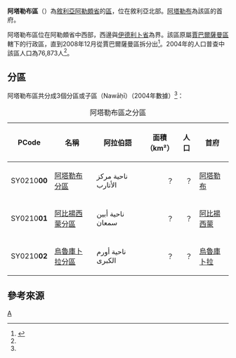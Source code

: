 {{Infobox settlement
|name = 阿塔勒布區
|native_name = {{rtl-lang|ar|منطقة الأتارب}}
|settlement_type = [[阿勒頗省|阿勒頗省]]行政區
|image_skyline = 
|image_map = Atarib District.png
|mapsize = 
|map_caption = 阿塔勒布區在阿勒頗省的位置（黃色區塊處）
|type = 敘利亞行政區
|subdivision_type = 國家
|subdivision_name = {{flag|Syria}}
|subdivision_type1 = 省
|subdivision_name1 = [[阿勒頗省|阿勒頗省]]
|established_title = 
|established_date = 
|parts_type = 分區
|parts_style = para
|p1 = 3個分區
|seat = [[阿塔勒布|阿塔勒布]]
|area_total_km2 = 308.22
|population = 76,873
|population_as_of = 2004
|population_density_km2 = 249.41
|population_footnotes =<ref name=census2004>{{cite web |title=General Census of Population and Housing 2004 |url=http://www.cbssyr.sy/General%20census/census%202004/pop-man.pdf |publisher=Central Bureau of Statistics |language=ar |accessdate=2015-12-25 |archive-url=https://web.archive.org/web/20151208115353/http://www.cbssyr.sy/General%20census/census%202004/pop-man.pdf |archive-date=2015-12-08 |dead-url=yes }}也可參閱英語版的資料：{{cite web |title=2004 Census Data |url=https://www.humanitarianresponse.info/en/operations/syria/dataset/syrian-arab-republic-other |publisher=UN OCHA |accessdate=2015-12-25 |archive-date=2016-12-21 |archive-url=https://web.archive.org/web/20161221063709/https://www.humanitarianresponse.info/en/operations/syria/dataset/syrian-arab-republic-other |dead-url=no }}</ref>
|coordinates_display = inline,title
|coordinates_region = SY
|latNS = N
|latd = 36
|latm = 08
|lats = 00
|longEW = E
|longd = 36
|longm = 49
|longs = 00
|elevation_ft = 
|elevation_m = 
|geocode = SY0210
|website =
}}

'''阿塔勒布區'''（{{lang-ar|منطقة الأتارب}}）為[[敘利亞|敘利亞]][[阿勒頗省|阿勒頗省]]的[[区_(叙利亚)|區]]，位在敘利亞北部。[[阿塔勒布|阿塔勒布]]為該區的首府。

阿塔勒布區位在阿勒頗省中西部，西邊與[[伊德利卜省|伊德利卜省]]為界。該區原屬[[賈巴爾薩曼區|賈巴爾薩曼區]]轄下的行政區，直到2008年12月從賈巴爾薩曼區拆分出<ref>{{cite web |title=إحداث منطقتي دير حافر والأتارب سيساهم في النهضة التنموية بالمحافظة |work=Al-Jamahir |url=http://jamahir.alwehda.gov.sy/__archives.asp?FileName=53632608720090224212858 |date=25 February 2009 |accessdate=24 October 2015 |language=ar }}{{dead link|date=十一月 2017 |bot=InternetArchiveBot }}</ref>。2004年的人口普查中該區人口為76,873人<ref name=census2004 />。
==分區==
阿塔勒布區共分成3個分區或子區（Nawāḥī）（2004年數據）<ref name=census2004 />：

{| class="wikitable sortable"
|- 
|+ 阿塔勒布區之分區
! PCode || 名稱 || 阿拉伯語 || 面積<br>（km²） || 人口 || 首府 
|-
| SY0210'''00'''
| [[阿塔勒布分區|阿塔勒布分區]]
| ناحية مركز الأتارب
| align=right |？
| align=right |？
| [[阿塔勒布|阿塔勒布]]
|-
| SY0210'''01'''
| [[阿比揚西蒙分區|阿比揚西蒙分區]]
| ناحية أبين سمعان
| align=right |？
| align=right |？
| [[阿比揚西蒙|阿比揚西蒙]]
|-
| SY0210'''02'''
| [[烏魯庫卜拉分區|烏魯庫卜拉分區]]
| ناحية أورم الكبرى
| align=right |？
| align=right |？
| [[烏魯庫卜拉|烏魯庫卜拉]]
|}

==參考來源==
{{reflist}}

{{敘利亞二級行政區|state=collapsed}}

[[Category:阿勒頗省區份|A]]

{{Syria-geo-stub}}